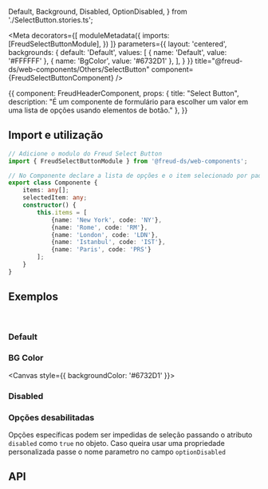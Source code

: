   Default,
  Background,
  Disabled, OptionDisabled,
} from './SelectButton.stories.ts';

<Meta
  decorators={[
    moduleMetadata({
      imports: [FreudSelectButtonModule],
    })
  ]}
  parameters={{
    layout: 'centered',
    backgrounds: {
      default: 'Default',
      values: [
        { name: 'Default', value: '#FFFFFF' },
        { name: 'BgColor', value: '#6732D1' },
      ],
    }
  }}
title="@freud-ds/web-components/Others/SelectButton" component={FreudSelectButtonComponent} />

<Story name="Storyname-hidden">
  {{
    component: FreudHeaderComponent,
    props: {
      title: "Select Button",
      description: "É um componente de formulário para escolher um valor em uma lista de opções usando elementos de botão."
    },
  }}
</Story>

## <a id="importing"></a>Import e utilização

```ts
// Adicione o modulo do Freud Select Button
import { FreudSelectButtonModule } from '@freud-ds/web-components';

// No Componente declare a lista de opções e o item selecionado por padrão
export class Componente {
    items: any[];
    selectedItem: any;
    constructor() {
        this.items = [
            {name: 'New York', code: 'NY'},
            {name: 'Rome', code: 'RM'},
            {name: 'London', code: 'LDN'},
            {name: 'Istanbul', code: 'IST'},
            {name: 'Paris', code: 'PRS'}
        ];
    }
}
```

## <a id="exemplos"></a>Exemplos
<br />

### Default
<Canvas>
  <Story story={Default}/>
</Canvas>

### BG Color
<Canvas style={{ backgroundColor: '#6732D1' }}>
  <Story story={Background}/>
</Canvas>


### Disabled
<Canvas>
  <Story story={Disabled}/>
</Canvas>

### Opções desabilitadas
Opções específicas podem ser impedidas de seleção passando o atributo `disabled` como `true` no objeto.
Caso queira usar uma propriedade personalizada passe o nome parametro no campo `optionDisabled`
<Canvas>
  <Story story={OptionDisabled}/>
</Canvas>


## <a id="api"></a>API

<ArgsTable of={FreudSelectButtonComponent} />
